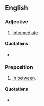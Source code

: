 ==English==

===Adjective===
{{en-adj|-}}

# {{nonstandard}} [[intermediate|Intermediate]].

====Quotations====
* {{seeCites}}

===Preposition===
{{en-prep}}

# {{nonstandard}} [[in between|In between]].

====Quotations====
* {{seeCites}}